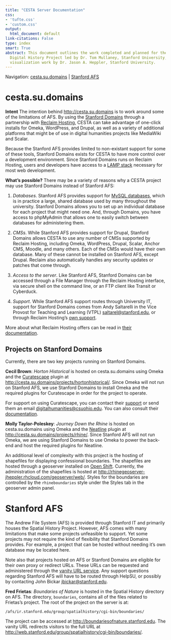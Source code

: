```yaml
---
title: "CESTA Server Documentation"
css:
- 'tufte.css'
- 'custom.css'
output:
  html_document: default
link-citations: False
type: index
smart: True
abstract: This document outlines the work completed and planned for the Chinese Computing
  Digital History Project led by Dr. Tom Mullaney, Stanford University, with initial
  visualization work by Dr. Jason A. Heppler, Stanford University.
---
```


Navigation: [cesta.su.domains](#cesta.su.domains) | [Stanford AFS](#stanford-afs)

# cesta.su.domains

**Intent** The intention behind <http://cesta.su.domains> is to work around some of the limitations of AFS. By using the [Stanford Domains](http://domains.stanford.edu/) through a partnership with [Reclaim Hosting](https://reclaimhosting.com), CESTA can take advantage of one-click installs for Omeka, WordPress, and Drupal, as well as a variety of additional platforms that might be of use in digital humanities projects like MediaWiki and Scalar. 

Because the Stanford AFS provides limited to non-existant support for some of these tools, Stanford Domains exists for CESTA to have more control over a development environment. Since Stanford Domains runs on Reclaim Hosting, users and developers have access to a [LAMP stack](https://en.wikipedia.org/wiki/LAMP_(software_bundle)) necessary for most web development.

**What's possible?** There may be a variety of reasons why a CESTA project may use Stanford Domains instead of Stanford AFS: 

1. *Databases*. Stanford AFS provides support for [MySQL databases](https://uit.stanford.edu/service/sql), which is in practice a large, shared database used by many throughout the university. Stanford Domains allows you to set up an individual database for each project that might need one. And, through Domains, you have access to phpMyAdmin that allows one to easily switch between databases for administering them.

2. *CMSs*. While Stanford AFS provides support for Drupal, Stanford Domains allows CESTA to use any number of CMSs supported by Reclaim Hosting, including Omeka, WordPress, Drupal, Scalar, Anchor CMS, Moodle, and many others. Each of the CMSs would have their own database. Many of these cannot be installed on Stanford AFS, except Drupal. Reclaim also automatically handles any security updates or patches that come through.

3. *Access to the server*. Like Stanford AFS, Stanford Domains can be accessed through a File Manager through the Reclaim Hosting interface, via secure shell on the command line, or an FTP client like Transit or Cyberduck.

4. *Support*. While Stanford AFS support routes through University IT, support for Stanford Domains comes from Andy Saltarelli in the Vice Provost for Teaching and Learning (VTPL) <saltarel@stanford.edu>, or through Reclaim Hosting's [own support](https://community.reclaimhosting.com). 

More about what Reclaim Hosting offers can be read in [their documentation](https://community.reclaimhosting.com/c/docs).

## Projects on Stanford Domains

Currently, there are two key projects running on Stanford Domains.

**Cecil Brown**: *Horton Historical* is hosted on cesta.su.domains using Omeka and the [Curatescape](http://curatescape.org) plugin at <http://cesta.su.domains/projects/hortonhistorical/>. Since Omeka will not run on Stanford AFS, we use Stanford Domains to install Omeka and the required plugins for Curatescape in order for the project to operate.

For support on using Curatescape, you can contact their [support](http://curatescape.org/about/contact/) or send them an email <digitalhumanities@csuohio.edu>. You can also consult their [documentation](http://curatescape.org/docs/).

**Molly Taylor-Poleskey**: *Journey Down the Rhine* is hosted on cesta.su.domains using Omeka and the
[Neatline](http://neatline.org) plugin at <http://cesta.su.domains/projects/rhine/>. Since Stanford AFS will not run Omeka, we are using Stanford Domains to use Omeka to power the back-end and host the required plugins for Neatline.

An additional level of complexity with this project is the hosting of shapefiles for displaying confessional boundaries. The shapefiles are hosted through a geoserver installed on [Open Shift](https://openshift.redhat.com/). Currently, the administration of the shapefiles is hosted at <http://rhinegeoserver-jheppler.rhcloud.com/geoserver/web/>. Styles for the boundaries are controlled by the `rhineboundaries` style under the Styles tab in the geoserver admin panel.

# Stanford AFS

The Andrew File System (AFS) is provided through Stanford IT and primarily houses the Spatial History Project. However, AFS comes with many limitations that make some projects unfeasible to support. Yet some projects may not require the kind of flexibility that Stanford Domains provides. For example, a project that can be hosted without needing it's own database may be located here. 

Note also that projects hosted on AFS or Stanford Domains are eligible for their own proxy or redirect URLs. These URLs can be requested and administered through the [vanity URL service](https://uit.stanford.edu/service/vhost). Any support questions regarding Stanford AFS will have to be routed through HelpSU, or possibly by contacting John Bickar <jbickar@stanford.edu>.

**Fred Frietas**: *Boundaries of Nature* is hosted in the Spatial History directory on AFS. The directory, `boundaries`, contains all of the files related to Frietas's project. The root of the project on the server is at:

`/afs/ir.stanford.edu/group/spatialhistory/cgi-bin/boundaries/` 

The project can be accessed at <http://boundariesofnature.stanford.edu>. The vanity URL redirects visitors to the full URL at <http://web.stanford.edu/group/spatialhistory/cgi-bin/boundaries/>. 
